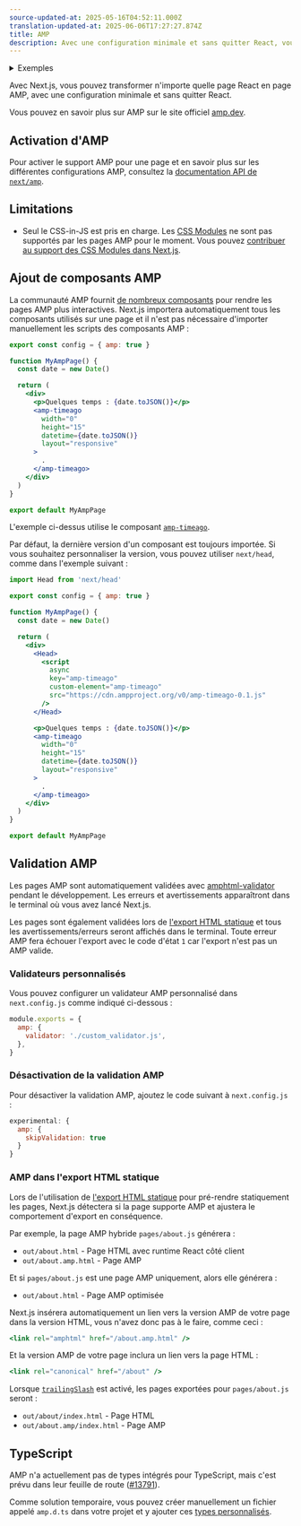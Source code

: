 ```yaml
---
source-updated-at: 2025-05-16T04:52:11.000Z
translation-updated-at: 2025-06-06T17:27:27.874Z
title: AMP
description: Avec une configuration minimale et sans quitter React, vous pouvez commencer à ajouter AMP et améliorer les performances et la vitesse de vos pages.
---
```


<details>
  <summary>Exemples</summary>
  
- [AMP](https://github.com/vercel/next.js/tree/canary/examples/amp)

</details>

Avec Next.js, vous pouvez transformer n'importe quelle page React en page AMP, avec une configuration minimale et sans quitter React.

Vous pouvez en savoir plus sur AMP sur le site officiel [amp.dev](https://amp.dev/).

## Activation d'AMP

Pour activer le support AMP pour une page et en savoir plus sur les différentes configurations AMP, consultez la [documentation API de `next/amp`](/docs/pages/building-your-application/configuring/amp).

## Limitations

- Seul le CSS-in-JS est pris en charge. Les [CSS Modules](/docs/pages/building-your-application/styling) ne sont pas supportés par les pages AMP pour le moment. Vous pouvez [contribuer au support des CSS Modules dans Next.js](https://github.com/vercel/next.js/issues/10549).

## Ajout de composants AMP

La communauté AMP fournit [de nombreux composants](https://amp.dev/documentation/components/) pour rendre les pages AMP plus interactives. Next.js importera automatiquement tous les composants utilisés sur une page et il n'est pas nécessaire d'importer manuellement les scripts des composants AMP :

```jsx
export const config = { amp: true }

function MyAmpPage() {
  const date = new Date()

  return (
    <div>
      <p>Quelques temps : {date.toJSON()}</p>
      <amp-timeago
        width="0"
        height="15"
        datetime={date.toJSON()}
        layout="responsive"
      >
        .
      </amp-timeago>
    </div>
  )
}

export default MyAmpPage
```

L'exemple ci-dessus utilise le composant [`amp-timeago`](https://amp.dev/documentation/components/amp-timeago/?format=websites).

Par défaut, la dernière version d'un composant est toujours importée. Si vous souhaitez personnaliser la version, vous pouvez utiliser `next/head`, comme dans l'exemple suivant :

```jsx
import Head from 'next/head'

export const config = { amp: true }

function MyAmpPage() {
  const date = new Date()

  return (
    <div>
      <Head>
        <script
          async
          key="amp-timeago"
          custom-element="amp-timeago"
          src="https://cdn.ampproject.org/v0/amp-timeago-0.1.js"
        />
      </Head>

      <p>Quelques temps : {date.toJSON()}</p>
      <amp-timeago
        width="0"
        height="15"
        datetime={date.toJSON()}
        layout="responsive"
      >
        .
      </amp-timeago>
    </div>
  )
}

export default MyAmpPage
```

## Validation AMP

Les pages AMP sont automatiquement validées avec [amphtml-validator](https://www.npmjs.com/package/amphtml-validator) pendant le développement. Les erreurs et avertissements apparaîtront dans le terminal où vous avez lancé Next.js.

Les pages sont également validées lors de [l'export HTML statique](/docs/pages/building-your-application/deploying/static-exports) et tous les avertissements/erreurs seront affichés dans le terminal. Toute erreur AMP fera échouer l'export avec le code d'état `1` car l'export n'est pas un AMP valide.

### Validateurs personnalisés

Vous pouvez configurer un validateur AMP personnalisé dans `next.config.js` comme indiqué ci-dessous :

```js
module.exports = {
  amp: {
    validator: './custom_validator.js',
  },
}
```

### Désactivation de la validation AMP

Pour désactiver la validation AMP, ajoutez le code suivant à `next.config.js` :

```js
experimental: {
  amp: {
    skipValidation: true
  }
}
```

### AMP dans l'export HTML statique

Lors de l'utilisation de [l'export HTML statique](/docs/pages/building-your-application/deploying/static-exports) pour pré-rendre statiquement les pages, Next.js détectera si la page supporte AMP et ajustera le comportement d'export en conséquence.

Par exemple, la page AMP hybride `pages/about.js` générera :

- `out/about.html` - Page HTML avec runtime React côté client
- `out/about.amp.html` - Page AMP

Et si `pages/about.js` est une page AMP uniquement, alors elle générera :

- `out/about.html` - Page AMP optimisée

Next.js insérera automatiquement un lien vers la version AMP de votre page dans la version HTML, vous n'avez donc pas à le faire, comme ceci :

```jsx
<link rel="amphtml" href="/about.amp.html" />
```

Et la version AMP de votre page inclura un lien vers la page HTML :

```jsx
<link rel="canonical" href="/about" />
```

Lorsque [`trailingSlash`](/docs/pages/api-reference/next-config-js/trailingSlash) est activé, les pages exportées pour `pages/about.js` seront :

- `out/about/index.html` - Page HTML
- `out/about.amp/index.html` - Page AMP

## TypeScript

AMP n'a actuellement pas de types intégrés pour TypeScript, mais c'est prévu dans leur feuille de route ([#13791](https://github.com/ampproject/amphtml/issues/13791)).

Comme solution temporaire, vous pouvez créer manuellement un fichier appelé `amp.d.ts` dans votre projet et y ajouter ces [types personnalisés](https://stackoverflow.com/a/50601125).